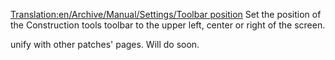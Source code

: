 [[Translation:en/Archive/Manual/Settings/Toolbar position]]
Set the position of the Construction tools toolbar to the upper left, center or right of the screen.


{{en/Todo}} unify with other patches' pages. Will do soon.
